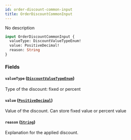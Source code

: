 ```yaml
---
id: order-discount-common-input
title: OrderDiscountCommonInput
---
```


No description

```graphql
input OrderDiscountCommonInput {
  valueType: DiscountValueTypeEnum!
  value: PositiveDecimal!
  reason: String
}
```

### Fields

#### `valueType` ([`DiscountValueTypeEnum`](../../../developer/api-reference/enums/discount-value-type-enum))

Type of the discount: fixed or percent

#### `value` ([`PositiveDecimal`](../../../developer/api-reference/scalars/positive-decimal))

Value of the discount. Can store fixed value or percent value

#### `reason` ([`String`](../../../developer/api-reference/scalars/string))

Explanation for the applied discount.

